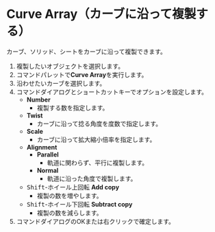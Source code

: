 
# Curve Array（カーブに沿って複製する）

<Reference shortcut="" command="Curve Array" button="" />

カーブ、ソリッド、シートをカーブに沿って複製できます。

1. 複製したいオブジェクトを選択します。
2. コマンドパレットで**Curve Array**を実行します。
3. 沿わせたいカーブを選択します。
4. コマンドダイアログとショートカットキーでオプションを設定します。
   - **Number**
      - 複製する数を指定します。
   - **Twist**
      - カーブに沿って捻る角度を度数で指定します。
   - **Scale**
      - カーブに沿って拡大縮小倍率を指定します。
   - **Alignment** 
      - **Parallel**
         - 軌道に関わらず、平行に複製します。
      - **Normal**
         - 軌道に沿った角度で複製します。
   - <kbd>Shift</kbd>-ホイール上回転 **Add copy**
      - 複製の数を増やします。
   - <kbd>Shift</kbd>-ホイール下回転 **Subtract copy**
      - 複製の数を減らします。
4. コマンドダイアログのOKまたは右クリックで確定します。

